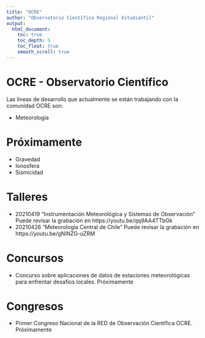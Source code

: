 ```yaml
---
title: "OCRE"
author: "Observatorio Científico Regional Estudiantil"
output:
  html_document:
    toc: true
    toc_depth: 5
    toc_float: true
    smooth_scroll: true
---
```


# OCRE - Observatorio Científico
Las líneas de desarrollo que actualmente se están trabajando con la comunidad OCRE son:

- Meteorología

# Próximamente

- Gravedad
- Ionosfera
- Sismicidad

# Talleres

- 20210419 "Instrumentación Meteorológica y Sistemas de Observación"
Puede revisar la grabación en https://youtu.be/qq9AA4TTbOk
- 20210426 "Meteorología Central de Chile"
Puede revisar la grabación en https://youtu.be/gNiNZG-uZRM

# Concursos

- Concurso sobre aplicaciones de datos de estaciones meteorológicas para enfrentar desafíos locales. Próximamente

# Congresos

- Primer Congreso Nacional de la RED de Observación Científica OCRE. Próximamente
